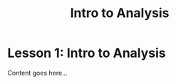 ﻿---
title: "Intro to Analysis"
duration: "15m"
objectives:
  - Understand basic analysis concepts
  - Apply them to Azure DevOps scenarios
---

# Lesson 1: Intro to Analysis
Content goes here...
